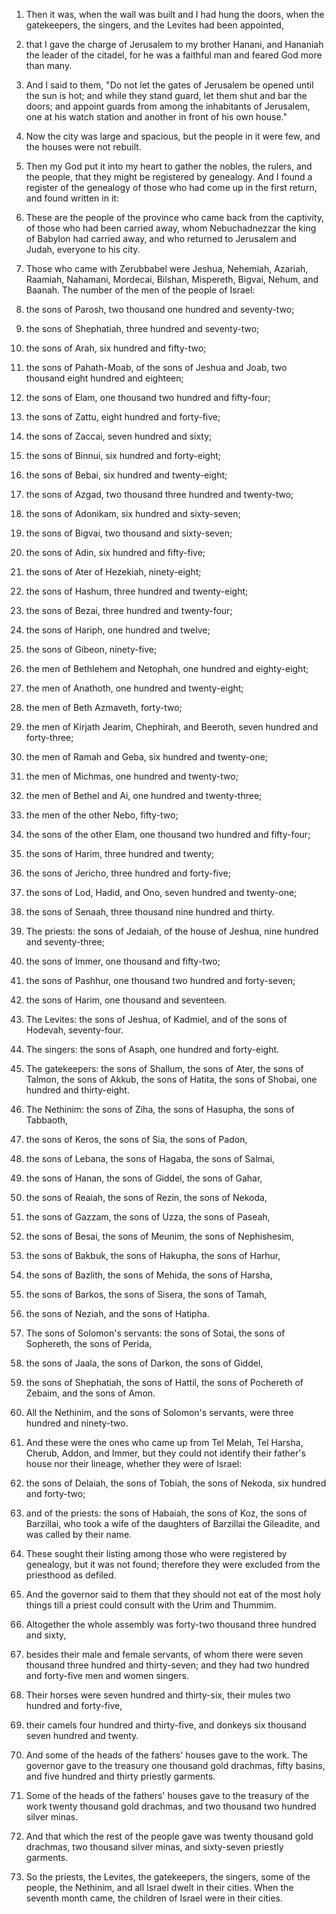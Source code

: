 
1. Then it was, when the wall was built and I had hung the doors, when the gatekeepers, the singers, and the Levites had been appointed,

2. that I gave the charge of Jerusalem to my brother Hanani, and Hananiah the leader of the citadel, for he was a faithful man and feared God more than many.

3. And I said to them, "Do not let the gates of Jerusalem be opened until the sun is hot; and while they stand guard, let them shut and bar the doors; and appoint guards from among the inhabitants of Jerusalem, one at his watch station and another in front of his own house."

4. Now the city was large and spacious, but the people in it were few, and the houses were not rebuilt.

5. Then my God put it into my heart to gather the nobles, the rulers, and the people, that they might be registered by genealogy. And I found a register of the genealogy of those who had come up in the first return, and found written in it:

6. These are the people of the province who came back from the captivity, of those who had been carried away, whom Nebuchadnezzar the king of Babylon had carried away, and who returned to Jerusalem and Judah, everyone to his city.

7. Those who came with Zerubbabel were Jeshua, Nehemiah, Azariah, Raamiah, Nahamani, Mordecai, Bilshan, Mispereth, Bigvai, Nehum, and Baanah. The number of the men of the people of Israel:

8. the sons of Parosh, two thousand one hundred and seventy-two;

9. the sons of Shephatiah, three hundred and seventy-two;

10. the sons of Arah, six hundred and fifty-two;

11. the sons of Pahath-Moab, of the sons of Jeshua and Joab, two thousand eight hundred and eighteen;

12. the sons of Elam, one thousand two hundred and fifty-four;

13. the sons of Zattu, eight hundred and forty-five;

14. the sons of Zaccai, seven hundred and sixty;

15. the sons of Binnui, six hundred and forty-eight;

16. the sons of Bebai, six hundred and twenty-eight;

17. the sons of Azgad, two thousand three hundred and twenty-two;

18. the sons of Adonikam, six hundred and sixty-seven;

19. the sons of Bigvai, two thousand and sixty-seven;

20. the sons of Adin, six hundred and fifty-five;

21. the sons of Ater of Hezekiah, ninety-eight;

22. the sons of Hashum, three hundred and twenty-eight;

23. the sons of Bezai, three hundred and twenty-four;

24. the sons of Hariph, one hundred and twelve;

25. the sons of Gibeon, ninety-five;

26. the men of Bethlehem and Netophah, one hundred and eighty-eight;

27. the men of Anathoth, one hundred and twenty-eight;

28. the men of Beth Azmaveth, forty-two;

29. the men of Kirjath Jearim, Chephirah, and Beeroth, seven hundred and forty-three;

30. the men of Ramah and Geba, six hundred and twenty-one;

31. the men of Michmas, one hundred and twenty-two;

32. the men of Bethel and Ai, one hundred and twenty-three;

33. the men of the other Nebo, fifty-two;

34. the sons of the other Elam, one thousand two hundred and fifty-four;

35. the sons of Harim, three hundred and twenty;

36. the sons of Jericho, three hundred and forty-five;

37. the sons of Lod, Hadid, and Ono, seven hundred and twenty-one;

38. the sons of Senaah, three thousand nine hundred and thirty.

39. The priests: the sons of Jedaiah, of the house of Jeshua, nine hundred and seventy-three;

40. the sons of Immer, one thousand and fifty-two;

41. the sons of Pashhur, one thousand two hundred and forty-seven;

42. the sons of Harim, one thousand and seventeen.

43. The Levites: the sons of Jeshua, of Kadmiel, and of the sons of Hodevah, seventy-four.

44. The singers: the sons of Asaph, one hundred and forty-eight.

45. The gatekeepers: the sons of Shallum, the sons of Ater, the sons of Talmon, the sons of Akkub, the sons of Hatita, the sons of Shobai, one hundred and thirty-eight.

46. The Nethinim: the sons of Ziha, the sons of Hasupha, the sons of Tabbaoth,

47. the sons of Keros, the sons of Sia, the sons of Padon,

48. the sons of Lebana, the sons of Hagaba, the sons of Salmai,

49. the sons of Hanan, the sons of Giddel, the sons of Gahar,

50. the sons of Reaiah, the sons of Rezin, the sons of Nekoda,

51. the sons of Gazzam, the sons of Uzza, the sons of Paseah,

52. the sons of Besai, the sons of Meunim, the sons of Nephishesim,

53. the sons of Bakbuk, the sons of Hakupha, the sons of Harhur,

54. the sons of Bazlith, the sons of Mehida, the sons of Harsha,

55. the sons of Barkos, the sons of Sisera, the sons of Tamah,

56. the sons of Neziah, and the sons of Hatipha.

57. The sons of Solomon's servants: the sons of Sotai, the sons of Sophereth, the sons of Perida,

58. the sons of Jaala, the sons of Darkon, the sons of Giddel,

59. the sons of Shephatiah, the sons of Hattil, the sons of Pochereth of Zebaim, and the sons of Amon.

60. All the Nethinim, and the sons of Solomon's servants, were three hundred and ninety-two.

61. And these were the ones who came up from Tel Melah, Tel Harsha, Cherub, Addon, and Immer, but they could not identify their father's house nor their lineage, whether they were of Israel:

62. the sons of Delaiah, the sons of Tobiah, the sons of Nekoda, six hundred and forty-two;

63. and of the priests: the sons of Habaiah, the sons of Koz, the sons of Barzillai, who took a wife of the daughters of Barzillai the Gileadite, and was called by their name.

64. These sought their listing among those who were registered by genealogy, but it was not found; therefore they were excluded from the priesthood as defiled.

65. And the governor said to them that they should not eat of the most holy things till a priest could consult with the Urim and Thummim.

66. Altogether the whole assembly was forty-two thousand three hundred and sixty,

67. besides their male and female servants, of whom there were seven thousand three hundred and thirty-seven; and they had two hundred and forty-five men and women singers.

68. Their horses were seven hundred and thirty-six, their mules two hundred and forty-five,

69. their camels four hundred and thirty-five, and donkeys six thousand seven hundred and twenty.

70. And some of the heads of the fathers' houses gave to the work. The governor gave to the treasury one thousand gold drachmas, fifty basins, and five hundred and thirty priestly garments.

71. Some of the heads of the fathers' houses gave to the treasury of the work twenty thousand gold drachmas, and two thousand two hundred silver minas.

72. And that which the rest of the people gave was twenty thousand gold drachmas, two thousand silver minas, and sixty-seven priestly garments.

73. So the priests, the Levites, the gatekeepers, the singers, some of the people, the Nethinim, and all Israel dwelt in their cities. When the seventh month came, the children of Israel were in their cities.


